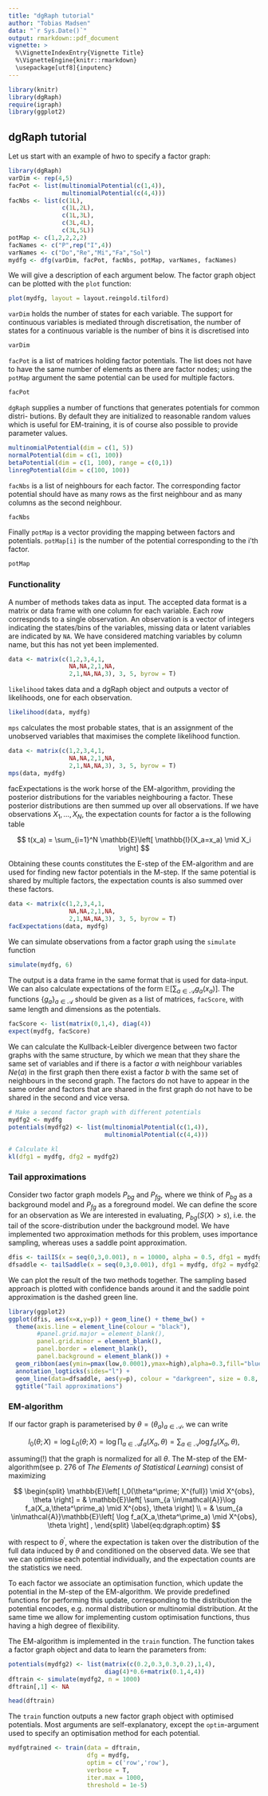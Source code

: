 ```yaml
---
title: "dgRaph tutorial"
author: "Tobias Madsen"
data: "`r Sys.Date()`"
output: rmarkdown::pdf_document
vignette: >
  %\VignetteIndexEntry{Vignette Title}
  %\VignetteEngine{knitr::rmarkdown}
  \usepackage[utf8]{inputenc}
---
```


```r
library(knitr)
library(dgRaph)
require(igraph)
library(ggplot2)
```

## dgRaph tutorial

Let us start with an example of hwo to specify a factor graph:

```r
library(dgRaph)
varDim <- rep(4,5)
facPot <- list(multinomialPotential(c(1,4)),
               multinomialPotential(c(4,4)))
facNbs <- list(c(1L),
               c(1L,2L),
               c(1L,3L),
               c(3L,4L),
               c(3L,5L))
potMap <- c(1,2,2,2,2)
facNames <- c("P",rep("I",4))
varNames <- c("Do","Re","Mi","Fa","Sol")
mydfg <- dfg(varDim, facPot, facNbs, potMap, varNames, facNames)
```

We will give a description of each argument below. The factor graph object can be plotted with the `plot` function:

```r
plot(mydfg, layout = layout.reingold.tilford)
```

`varDim` holds the number of states for each variable. The support for continuous variables is mediated through discretisation, the number of states for a continuous variable is the number of bins it is discretised into

```r
varDim
```

`facPot` is a list of matrices holding factor potentials. The list does not have to have the same number of elements as there are factor nodes; using the `potMap` argument the same potential can be used for multiple factors.

```r
facPot
```

`dgRaph` supplies a number of functions that generates potentials for common distri- butions. By default they are initialized to reasonable random values which is useful for EM-training, it is of course also possible to provide parameter values.

```r
multinomialPotential(dim = c(1, 5))
normalPotential(dim = c(1, 100))
betaPotential(dim = c(1, 100), range = c(0,1))
linregPotential(dim = c(100, 100))
```

`facNbs` is a list of neighbours for each factor. The corresponding factor potential should have as many rows as the first neighbour and as many columns as the second neighbour.

```r
facNbs
```

Finally `potMap` is a vector providing the mapping between factors and potentials. `potMap[i]` is the number of the potential corresponding to the i’th factor.

```r
potMap
```

### Functionality

A number of methods takes data as input. The accepted data format is a matrix or data frame with one column for each variable. Each row corresponds to a single observation. An observation is a vector of integers indicating the states/bins of the variables, missing data or latent variables are indicated by `NA`. We have considered matching variables by column name, but this has not yet been implemented.

```r
data <- matrix(c(1,2,3,4,1,
                 NA,NA,2,1,NA,
                 2,1,NA,NA,3), 3, 5, byrow = T)
```

`likelihood` takes data and a dgRaph object and outputs a vector of likelihoods, one for each observation.

```r
likelihood(data, mydfg)
```

`mps` calculates the most probable states, that is an assignment of the unobserved variables that maximises the complete likelihood function.

```r
data <- matrix(c(1,2,3,4,1,
                 NA,NA,2,1,NA,
                 2,1,NA,NA,3), 3, 5, byrow = T)
mps(data, mydfg)
```

facExpectations is the work horse of the EM-algorithm, providing the posterior distributions for the variables neighbouring a factor. These posterior distributions are then summed up over all observations. If we have observations $X_1,\ldots,X_N$, the expectation counts for factor a is the following table

$$
t(x_a) = \sum_{i=1}^N \mathbb{E}\left[ \mathbb{I}(X_a=x_a) \mid X_i \right]
$$

Obtaining these counts constitutes the E-step of the EM-algorithm and are used for finding new factor potentials in the M-step. If the same potential is shared by multiple factors, the expectation counts is also summed over these factors.

```r
data <- matrix(c(1,2,3,4,1,
                 NA,NA,2,1,NA,
                 2,1,NA,NA,3), 3, 5, byrow = T)
facExpectations(data, mydfg)
```

We can simulate observations from a factor graph using the `simulate` function 

```r
simulate(mydfg, 6)
```

The output is a data frame in the same format that is used for data-input.
We can also calculate expectations of the form $\mathbb{E}\left[ \sum_{a\in\mathcal{A}}g_a(x_a)\right]$. The functions $\{g_a\}_{a\in\mathcal{A}}$ should be given as a list of matrices, `facScore`, with same length and dimensions as the potentials.

```r
facScore <- list(matrix(0,1,4), diag(4))
expect(mydfg, facScore)
```

We can calculate the Kullback-Leibler divergence between two factor graphs with the same structure, by which we mean that they share the same set of variables and if there is a factor $a$ with neighbour variables $Ne(a)$ in the first graph then there exist a factor $b$ with the same set of neighbours in the second graph. The factors do not have to appear in the same order and factors that are shared in the first graph do not have to be shared in the second and vice versa.

```r
# Make a second factor graph with different potentials
mydfg2 <- mydfg
potentials(mydfg2) <- list(multinomialPotential(c(1,4)),
                           multinomialPotential(c(4,4)))

# Calculate kl
kl(dfg1 = mydfg, dfg2 = mydfg2)
```

### Tail approximations

Consider two factor graph models $P_{bg}$ and $P_{fg}$, where we think of $P_{bg}$ as a background model and $P_{fg}$ as a foreground model. We can define the score for an observation as
\begin{equation}
S(X) = \log\frac{P_{fg}(X)}{P_{bg}(X)}.
\end{equation}
We are interested in evaluating, $P_{bg}(S(X) > s)$, i.e. the tail of the score-distribution under the background model. We have implemented two approximation methods for this problem, \texttt{tailIS} uses importance sampling, whereas \texttt{tailSaddle} uses a saddle point approximation.

```r
dfis <- tailIS(x = seq(0,3,0.001), n = 10000, alpha = 0.5, dfg1 = mydfg, dfg2 = mydfg2)
dfsaddle <- tailSaddle(x = seq(0,3,0.001), dfg1 = mydfg, dfg2 = mydfg2)
```

We can plot the result of the two methods together. The sampling based approach is plotted with confidence bands around it and the saddle point approximation is the dashed green line. 

```r
library(ggplot2)
ggplot(dfis, aes(x=x,y=p)) + geom_line() + theme_bw() +
  theme(axis.line = element_line(colour = "black"),
        #panel.grid.major = element_blank(),
        panel.grid.minor = element_blank(),
        panel.border = element_blank(),
        panel.background = element_blank()) +
  geom_ribbon(aes(ymin=pmax(low,0.0001),ymax=high),alpha=0.3,fill="blue") +
  annotation_logticks(sides="l") +
  geom_line(data=dfsaddle, aes(y=p), colour = "darkgreen", size = 0.8, linetype = "dashed") +
  ggtitle("Tail approximations")
```


### EM-algorithm

If our factor graph is parameterised by $\theta=(\theta_a)_{a\in\mathcal{A}}$, we can write 

$$
l_0(\theta; X) = \log L_0(\theta; X) = \log \prod_{a \in\mathcal{A}}f_a(X_a,\theta) = \sum_{a \in\mathcal{A}}\log f_a(X_a,\theta),
$$

assuming(!) that the graph is normalized for all $\theta$. The M-step of the EM-algorithm(see p. 276 of *The Elements of Statistical Learning*) consist of maximizing

$$
\begin{split}
\mathbb{E}\left[ l_0(\theta^\prime; X^{full}) \mid X^{obs}, \theta \right] = &
\mathbb{E}\left[ \sum_{a \in\mathcal{A}}\log f_a(X_a,\theta^\prime_a) \mid X^{obs}, \theta \right] \\ = &
\sum_{a \in\mathcal{A}}\mathbb{E}\left[ \log f_a(X_a,\theta^\prime_a) \mid X^{obs}, \theta \right] ,
\end{split}
\label{eq:dgraph:optim}
$$

with respect to $\theta^\prime$, where the expectation is taken over the distribution of the full data induced by $\theta$ and conditioned on the observed data. We see that we can optimise each potential individually, and the expectation counts are the statistics we need.

To each factor we associate an optimisation function, which update the potential in the M-step of the EM-algorithm.
We provide predefined functions for performing this update, corresponding to the distribution the potential encodes, e.g. normal distribution or multinomial distribution. At the same time we allow for implementing custom optimisation functions, thus having a high degree of flexibility.

The EM-algorithm is implemented in the `train` function. The function takes a factor graph object and data to learn the parameters from:

```r
potentials(mydfg2) <- list(matrix(c(0.2,0.3,0.3,0.2),1,4),
                           diag(4)*0.6+matrix(0.1,4,4))
dftrain <- simulate(mydfg2, n = 1000)
dftrain[,1] <- NA

```

```r
head(dftrain)
```

The `train` function outputs a new factor graph object with optimised potentials. Most arguments are self-explanatory, except the `optim`-argument used to specify an optimisation method for each potential.


```r
mydfgtrained <- train(data = dftrain, 
                      dfg = mydfg, 
                      optim = c('row','row'),
                      verbose = T, 
                      iter.max = 1000, 
                      threshold = 1e-5)
```

